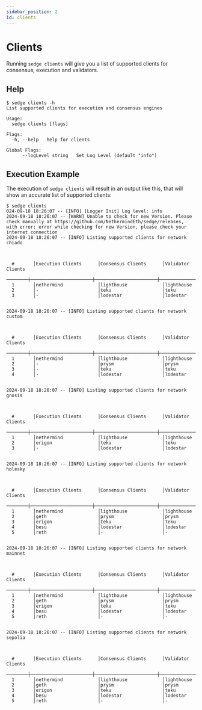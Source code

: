 ```yaml
---
sidebar_position: 2
id: clients
---
```


# Clients

Running `sedge clients` will give you a list of supported clients for consensus, execution and validators.

## Help

```
$ sedge clients -h
List supported clients for execution and consensus engines

Usage:
  sedge clients [flags]

Flags:
  -h, --help   help for clients

Global Flags:
      --logLevel string   Set Log Level (default "info")

```

## Execution Example

The execution of `sedge clients` will result in an output like this, that will show an accurate list of supported clients:

```
$ sedge clients
024-09-18 18:26:07 -- [INFO] [Logger Init] Log level: info
2024-09-18 18:26:07 -- [WARN] Unable to check for new Version. Please check manually at https://github.com/NethermindEth/sedge/releases, with error: error while checking for new Version, please check your internet connection
2024-09-18 18:26:07 -- [INFO] Listing supported clients for network chiado


                                                                                  
  #       │Execution Clients      │Consensus Clients      │Validator Clients      
  ────────┼───────────────────────┼───────────────────────┼───────────────────────
  1       │nethermind             │lighthouse             │lighthouse             
  2       │-                      │teku                   │teku                   
  3       │-                      │lodestar               │lodestar               


2024-09-18 18:26:07 -- [INFO] Listing supported clients for network custom


                                                                                  
  #       │Execution Clients      │Consensus Clients      │Validator Clients      
  ────────┼───────────────────────┼───────────────────────┼───────────────────────
  1       │nethermind             │lighthouse             │lighthouse             
  2       │-                      │prysm                  │prysm                  
  3       │-                      │teku                   │teku                   
  4       │-                      │lodestar               │lodestar               


2024-09-18 18:26:07 -- [INFO] Listing supported clients for network gnosis


                                                                                  
  #       │Execution Clients      │Consensus Clients      │Validator Clients      
  ────────┼───────────────────────┼───────────────────────┼───────────────────────
  1       │nethermind             │lighthouse             │lighthouse             
  2       │erigon                 │teku                   │teku                   
  3       │-                      │lodestar               │lodestar               


2024-09-18 18:26:07 -- [INFO] Listing supported clients for network holesky


                                                                                  
  #       │Execution Clients      │Consensus Clients      │Validator Clients      
  ────────┼───────────────────────┼───────────────────────┼───────────────────────
  1       │nethermind             │lighthouse             │lighthouse             
  2       │geth                   │prysm                  │prysm                  
  3       │erigon                 │teku                   │teku                   
  4       │besu                   │lodestar               │lodestar               
  5       │reth                   │-                      │-                      


2024-09-18 18:26:07 -- [INFO] Listing supported clients for network mainnet


                                                                                  
  #       │Execution Clients      │Consensus Clients      │Validator Clients      
  ────────┼───────────────────────┼───────────────────────┼───────────────────────
  1       │nethermind             │lighthouse             │lighthouse             
  2       │geth                   │prysm                  │prysm                  
  3       │erigon                 │teku                   │teku                   
  4       │besu                   │lodestar               │lodestar               
  5       │reth                   │-                      │-                      


2024-09-18 18:26:07 -- [INFO] Listing supported clients for network sepolia


                                                                                  
  #       │Execution Clients      │Consensus Clients      │Validator Clients      
  ────────┼───────────────────────┼───────────────────────┼───────────────────────
  1       │nethermind             │lighthouse             │lighthouse             
  2       │geth                   │prysm                  │prysm                  
  3       │erigon                 │teku                   │teku                   
  4       │besu                   │lodestar               │lodestar               
  5       │reth                   │-                      │-                      
```